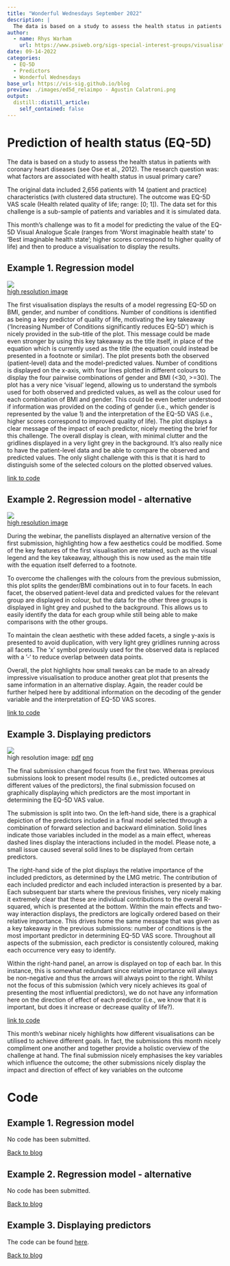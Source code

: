 ```yaml
---
title: "Wonderful Wednesdays September 2022"
description: |
  The data is based on a study to assess the health status in patients with coronary heart diseases (see Ose et al., 2012). The research question was: what factors are associated with health status in usual primary care? The original data included 2,656 patients with 14 (patient and practice) characteristics (with clustered data structure). The outcome was EQ-5D VAS scale (Health related quality of life; range: [0; 1]). The data set for this challenge is a sub-sample of patients and variables and it is simulated data.
author:
  - name: Rhys Warham
    url: https://www.psiweb.org/sigs-special-interest-groups/visualisation
date: 09-14-2022
categories:
  - EQ-5D
  - Predictors
  - Wonderful Wednesdays
base_url: https://vis-sig.github.io/blog
preview: ./images/ed5d_relaimpo - Agustin Calatroni.png
output:
  distill::distill_article:
    self_contained: false
---
```



# Prediction of health status (EQ-5D)
The data is based on a study to assess the health status in patients with coronary heart diseases (see Ose et al., 2012). The research question was: what factors are associated with health status in usual primary care?

The original data included 2,656 patients with 14 (patient and practice) characteristics (with clustered data structure). The outcome was EQ-5D VAS scale (Health related quality of life; range: [0; 1]). The data set for this challenge is a sub-sample of patients and variables and it is simulated data.

This month's challenge was to fit a model for predicting the value of the EQ-5D Visual Analogue Scale (ranges from 'Worst imaginable health state' to 'Best imaginable health state'; higher scores correspond to higher quality of life) and then to produce a visualisation to display the results.



<a id="example1"></a>

## Example 1. Regression model

![](./images/EQ-5D - Sarah Robson.jpeg)  
[high resolution image](./images/EQ-5D - Sarah Robson.jpeg)  

The first visualisation displays the results of a model regressing EQ-5D on BMI, gender, and number of conditions. Number of conditions is identified as being a key predictor of quality of life, motivating the key takeaway (‘Increasing Number of Conditions significantly reduces EQ-5D’) which is nicely provided in the sub-title of the plot. This message could be made even stronger by using this key takeaway as the title itself, in place of the equation which is currently used as the title (the equation could instead be presented in a footnote or similar).
The plot presents both the observed (patient-level) data and the model-predicted values. Number of conditions is displayed on the x-axis, with four lines plotted in different colours to display the four pairwise combinations of gender and BMI (<30, >=30). 
The plot has a very nice ‘visual’ legend, allowing us to understand the symbols used for both observed and predicted values, as well as the colour used for each combination of BMI and gender. This could be even better understood if information was provided on the coding of gender (i.e., which gender is represented by the value 1) and the interpretation of the EQ-5D VAS (i.e., higher scores correspond to improved quality of life).
The plot displays a clear message of the impact of each predictor, nicely meeting the brief for this challenge. The overall display is clean, with minimal clutter and the gridlines displayed in a very light grey in the background. It’s also really nice to have the patient-level data and be able to compare the observed and predicted values. The only slight challenge with this is that it is hard to distinguish some of the selected colours on the plotted observed values.

[link to code](#example1 code)


<a id="example2"></a>

## Example 2. Regression model - alternative

![](./images/EQ-5D - updated.jpeg)  
[high resolution image](./images/EQ-5D - updated.jpeg)  

During the webinar, the panellists displayed an alternative version of the first submission, highlighting how a few aesthetics could be modified. Some of the key features of the first visualisation are retained, such as the visual legend and the key takeaway, although this is now used as the main title with the equation itself deferred to a footnote.

To overcome the challenges with the colours from the previous submission, this plot splits the gender/BMI combinations out in to four facets. In each facet, the observed patient-level data and predicted values for the relevant group are displayed in colour, but the data for the other three groups is displayed in light grey and pushed to the background. This allows us to easily identify the data for each group while still being able to make comparisons with the other groups.

To maintain the clean aesthetic with these added facets, a single y-axis is presented to avoid duplication, with very light grey gridlines running across all facets. The ‘x’ symbol previously used for the observed data is replaced with a ‘-‘ to reduce overlap between data points.

Overall, the plot highlights how small tweaks can be made to an already impressive visualisation to produce another great plot that presents the same information in an alternative display. Again, the reader could be further helped here by additional information on the decoding of the gender variable and the interpretation of EQ-5D VAS scores.

[link to code](#example2 code)

<a id="example3"></a>

## Example 3. Displaying predictors

![](./images/ed5d_relaimpo - Agustin Calatroni.png)  
high resolution image:
[pdf](https://github.com/agstn/WW/blob/main/2022-08-10/ed5d_relaimpo.pdf)
[png](https://github.com/agstn/WW/blob/main/2022-08-10/ed5d_relaimpo.png)

The final submission changed focus from the first two. Whereas previous submissions look to present model results (i.e., predicted outcomes at different values of the predictors), the final submission focused on graphically displaying which predictors are the most important in determining the EQ-5D VAS value.

The submission is split into two. On the left-hand side, there is a graphical depiction of the predictors included in a final model selected through a combination of forward selection and backward elimination. Solid lines indicate those variables included in the model as a main effect, whereas dashed lines display the interactions included in the model. Please note, a small issue caused several solid lines to be displayed from certain predictors.

The right-hand side of the plot displays the relative importance of the included predictors, as determined by the LMG metric. The contribution of each included predictor and each included interaction is presented by a bar. Each subsequent bar starts where the previous finishes, very nicely making it extremely clear that these are individual contributions to the overall R-squared, which is presented at the bottom. Within the main effects and two-way interaction displays, the predictors are logically ordered based on their relative importance. This drives home the same message that was given as a key takeaway in the previous submissions: number of conditions is the most important predictor in determining EQ-5D VAS score. Throughout all aspects of the submission, each predictor is consistently coloured, making each occurrence very easy to identify.

Within the right-hand panel, an arrow is displayed on top of each bar. In this instance, this is somewhat redundant since relative importance will always be non-negative and thus the arrows will always point to the right. Whilst not the focus of this submission (which very nicely achieves its goal of presenting the most influential predictors), we do not have any information here on the direction of effect of each predictor (i.e., we know that it is important, but does it increase or decrease quality of life?).

[link to code](#example3 code)




This month’s webinar nicely highlights how different visualisations can be utilised to achieve different goals. In fact, the submissions this month nicely compliment one another and together provide a holistic overview of the challenge at hand. The final submission nicely emphasises the key variables which influence the outcome; the other submissions nicely display the impact and direction of effect of key variables on the outcome


# Code

<a id="example1 code"></a>

## Example 1. Regression model

No code has been submitted.

[Back to blog](#example1)



<a id="example2 code"></a>

## Example 2. Regression model - alternative

No code has been submitted.

[Back to blog](#example2)


<a id="example3 code"></a>

## Example 3. Displaying predictors

The code can be found [here](https://github.com/agstn/WW/tree/main/2022-08-10).

[Back to blog](#example3)